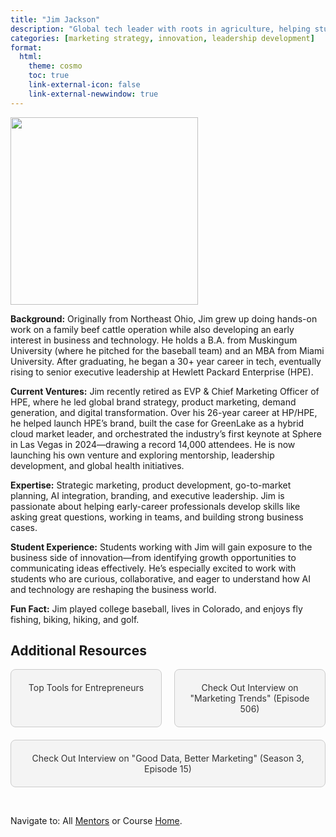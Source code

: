 ```yaml
---
title: "Jim Jackson"
description: "Global tech leader with roots in agriculture, helping students connect innovation to real-world impact."
categories: [marketing strategy, innovation, leadership development]
format: 
  html: 
    theme: cosmo
    toc: true
    link-external-icon: false
    link-external-newwindow: true
---
```


![](jim-jackson.jpg){fig-align="left" width=300}

**Background:** Originally from Northeast Ohio, Jim grew up doing hands-on work on a family beef cattle operation while also developing an early interest in business and technology. He holds a B.A. from Muskingum University (where he pitched for the baseball team) and an MBA from Miami University. After graduating, he began a 30+ year career in tech, eventually rising to senior executive leadership at Hewlett Packard Enterprise (HPE).

**Current Ventures:** Jim recently retired as EVP & Chief Marketing Officer of HPE, where he led global brand strategy, product marketing, demand generation, and digital transformation. Over his 26-year career at HP/HPE, he helped launch HPE’s brand, built the case for GreenLake as a hybrid cloud market leader, and orchestrated the industry’s first keynote at Sphere in Las Vegas in 2024—drawing a record 14,000 attendees. He is now launching his own venture and exploring mentorship, leadership development, and global health initiatives.

**Expertise:** Strategic marketing, product development, go-to-market planning, AI integration, branding, and executive leadership. Jim is passionate about helping early-career professionals develop skills like asking great questions, working in teams, and building strong business cases.

**Student Experience:** Students working with Jim will gain exposure to the business side of innovation—from identifying growth opportunities to communicating ideas effectively. He’s especially excited to work with students who are curious, collaborative, and eager to understand how AI and technology are reshaping the business world.

**Fun Fact:** Jim played college baseball, lives in Colorado, and enjoys fly fishing, biking, hiking, and golf. 

## Additional Resources

```{=html}
<div style="display: flex; justify-content: space-between; gap: 20px; flex-wrap: wrap;">

  <a href="https://blog.hubspot.com/sales/entrepreneur-resources" target="_blank" style="flex: 1; min-width: 200px; text-align: center; padding: 20px; background: #f4f4f4; border: 1px solid #ccc; text-decoration: none; color: #333; border-radius: 8px;">
    Top Tools for Entrepreneurs
  </a>

  <a href="https://mission.org/marketing-trends/the-secrets-of-marketing-leadership-in-the-modern-era/" target="_blank" style="flex: 1; min-width: 200px; text-align: center; padding: 20px; background: #f4f4f4; border: 1px solid #ccc; text-decoration: none; color: #333; border-radius: 8px;">
    Check Out Interview on "Marketing Trends" (Episode 506)
  </a>

  <a href="https://nam10.safelinks.protection.outlook.com/?url=https%3A%2F%2Fwww.linkedin.com%2Ffeed%2Fupdate%2Furn%3Ali%3Aactivity%3A7242925617900314624%2F%3ForiginTrackingId%3DaUTzh67OSOWaO2Shi9rG7A%253D%253D&data=05%7C02%7CLauren.Chenarides%40colostate.edu%7Ce63dcc22dec0457abcf408ddc20c02dd%7Cafb58802ff7a4bb1ab21367ff2ecfc8b%7C0%7C0%7C638880079355227945%7CUnknown%7CTWFpbGZsb3d8eyJFbXB0eU1hcGkiOnRydWUsIlYiOiIwLjAuMDAwMCIsIlAiOiJXaW4zMiIsIkFOIjoiTWFpbCIsIldUIjoyfQ%3D%3D%7C0%7C%7C%7C&sdata=%2Fn4LhF5rzrKU3XZkPGrqSdXASbztPjfALSnFvoB5Dz0%3D&reserved=0" target="_blank" style="flex: 1; min-width: 200px; text-align: center; padding: 20px; background: #f4f4f4; border: 1px solid #ccc; text-decoration: none; color: #333; border-radius: 8px;">
    Check Out Interview on "Good Data, Better Marketing" (Season 3, Episode 15)
  </a>

</div>
```

<br>

::: footer
Navigate to: All [Mentors](../mentors.qmd) or Course [Home](https://laurenchenarides.github.io/csu-arec-224/).
:::

